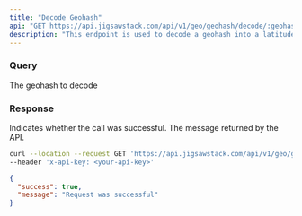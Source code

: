 ```yaml
---
title: "Decode Geohash"
api: "GET https://api.jigsawstack.com/api/v1/geo/geohash/decode/:geohash"
description: "This endpoint is used to decode a geohash into a latitude and longitude."
---
```


### Query

<ParamField query="geohash" type="string">
  The geohash to decode
</ParamField>

### Response

<ResponseField name="success" type="boolean">
  Indicates whether the call was successful.
</ResponseField>

<ResponseField name="message" type="string">
  The message returned by the API.
</ResponseField>

<RequestExample>

```bash Example Request
curl --location --request GET 'https://api.jigsawstack.com/api/v1/geo/geohash/:decode' \
--header 'x-api-key: <your-api-key>'
```

</RequestExample>

<ResponseExample>

```json Response
{
  "success": true,
  "message": "Request was successful"
}
```

</ResponseExample>
